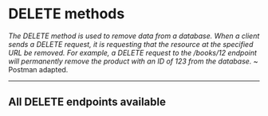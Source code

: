 
# DELETE methods

_The DELETE method is used to remove data from a database. When a client sends a DELETE request, it is requesting that the resource at the specified URL be removed. For example, a DELETE request to the /books/12 endpoint will permanently remove the product with an ID of 123 from the database._ ~ Postman adapted.

---

## All DELETE endpoints available

<Cards>
  <Card title="/books/id" href="api-delete/books-id" />
</Cards>